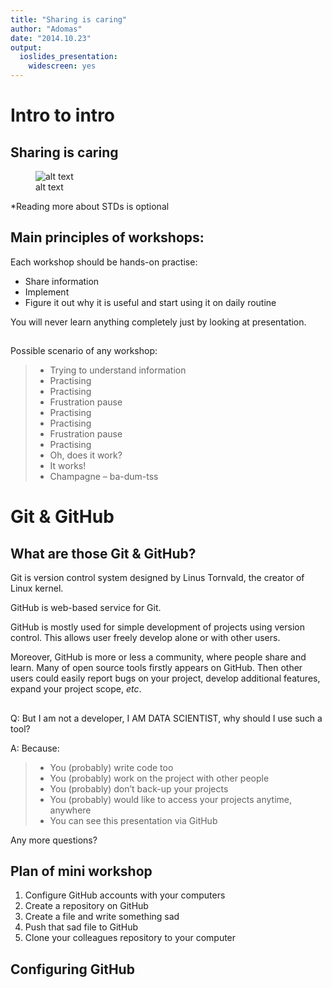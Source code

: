 ```yaml
---
title: "Sharing is caring"
author: "Adomas"
date: "2014.10.23"
output:
  ioslides_presentation:
    widescreen: yes
---
```


# Intro to intro

## Sharing is caring {.flexbox .vcenter}

![alt text](sharing.jpg)

*Reading more about STDs is optional

## Main principles of workshops:

Each workshop should be hands-on practise:

- Share information
- Implement
- Figure it out why it is useful and start using it on daily routine

You will never learn anything completely just by looking at presentation.

## 

Possible scenario of any workshop:

>- Trying to understand information
>- Practising
>- Practising
>- Frustration pause
>- Practising
>- Practising
>- Frustration pause
>- Practising
>- Oh, does it work?
>- It works!
>- Champagne -- ba-dum-tss

# Git & GitHub

## What are those Git & GitHub?

Git is version control system designed by Linus Tornvald, the creator of Linux kernel.

GitHub is web-based service for Git.

GitHub is mostly used for simple development of projects using version control. This allows user freely develop alone or with other users. 

Moreover, GitHub is more or less a community, where people share and learn. Many of open source tools firstly appears on GitHub. Then other users could easily report bugs on your project, develop additional features, expand your project scope, *etc*.

##

Q: But I am not a developer, I AM DATA SCIENTIST, why should I use such a tool?

A: Because:

>- You (probably) write code too 
>- You (probably) work on the project with other people
>- You (probably) don't back-up your projects
>- You (probably) would like to access your projects anytime, anywhere
>- You can see this presentation via GitHub

Any more questions?

## Plan of mini workshop

1. Configure GitHub accounts with your computers
2. Create a repository on GitHub
3. Create a file and write something sad 
4. Push that sad file to GitHub
5. Clone your colleagues repository to your computer

## Configuring GitHub





















